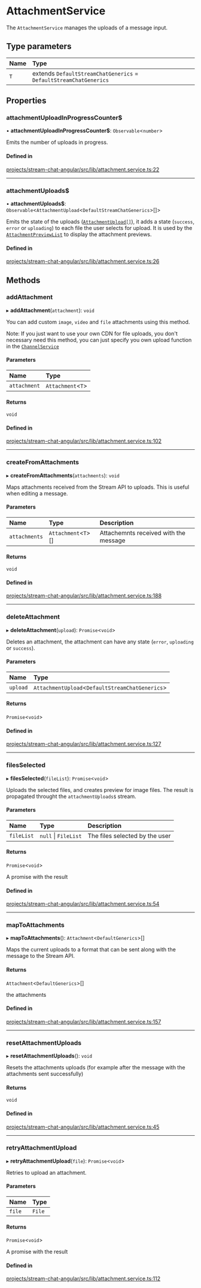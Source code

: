 # AttachmentService

The `AttachmentService` manages the uploads of a message input.

## Type parameters

| Name | Type |
| :------ | :------ |
| `T` | extends `DefaultStreamChatGenerics` = `DefaultStreamChatGenerics` |

## Properties

### attachmentUploadInProgressCounter$

• **attachmentUploadInProgressCounter$**: `Observable`\<`number`\>

Emits the number of uploads in progress.

#### Defined in

[projects/stream-chat-angular/src/lib/attachment.service.ts:22](https://github.com/GetStream/stream-chat-angular/blob/c9b6ba874aa202ed5a75eddf42a55392b127b33e/projects/stream-chat-angular/src/lib/attachment.service.ts#L22)

___

### attachmentUploads$

• **attachmentUploads$**: `Observable`\<`AttachmentUpload`\<`DefaultStreamChatGenerics`\>[]\>

Emits the state of the uploads ([`AttachmentUpload[]`](https://github.com/GetStream/stream-chat-angular/blob/master/projects/stream-chat-angular/src/lib/types.ts)), it adds a state (`success`, `error` or `uploading`) to each file the user selects for upload. It is used by the [`AttachmentPreviewList`](../components/AttachmentPreviewListComponent.mdx) to display the attachment previews.

#### Defined in

[projects/stream-chat-angular/src/lib/attachment.service.ts:26](https://github.com/GetStream/stream-chat-angular/blob/c9b6ba874aa202ed5a75eddf42a55392b127b33e/projects/stream-chat-angular/src/lib/attachment.service.ts#L26)

## Methods

### addAttachment

▸ **addAttachment**(`attachment`): `void`

You can add custom `image`, `video` and `file` attachments using this method.

Note: If you just want to use your own CDN for file uploads, you don't necessary need this method, you can just specify you own upload function in the [`ChannelService`](./ChannelService.mdx)

#### Parameters

| Name | Type |
| :------ | :------ |
| `attachment` | `Attachment`\<`T`\> |

#### Returns

`void`

#### Defined in

[projects/stream-chat-angular/src/lib/attachment.service.ts:102](https://github.com/GetStream/stream-chat-angular/blob/c9b6ba874aa202ed5a75eddf42a55392b127b33e/projects/stream-chat-angular/src/lib/attachment.service.ts#L102)

___

### createFromAttachments

▸ **createFromAttachments**(`attachments`): `void`

Maps attachments received from the Stream API to uploads. This is useful when editing a message.

#### Parameters

| Name | Type | Description |
| :------ | :------ | :------ |
| `attachments` | `Attachment`\<`T`\>[] | Attachemnts received with the message |

#### Returns

`void`

#### Defined in

[projects/stream-chat-angular/src/lib/attachment.service.ts:188](https://github.com/GetStream/stream-chat-angular/blob/c9b6ba874aa202ed5a75eddf42a55392b127b33e/projects/stream-chat-angular/src/lib/attachment.service.ts#L188)

___

### deleteAttachment

▸ **deleteAttachment**(`upload`): `Promise`\<`void`\>

Deletes an attachment, the attachment can have any state (`error`, `uploading` or `success`).

#### Parameters

| Name | Type |
| :------ | :------ |
| `upload` | `AttachmentUpload`\<`DefaultStreamChatGenerics`\> |

#### Returns

`Promise`\<`void`\>

#### Defined in

[projects/stream-chat-angular/src/lib/attachment.service.ts:127](https://github.com/GetStream/stream-chat-angular/blob/c9b6ba874aa202ed5a75eddf42a55392b127b33e/projects/stream-chat-angular/src/lib/attachment.service.ts#L127)

___

### filesSelected

▸ **filesSelected**(`fileList`): `Promise`\<`void`\>

Uploads the selected files, and creates preview for image files. The result is propagated throught the `attachmentUploads$` stream.

#### Parameters

| Name | Type | Description |
| :------ | :------ | :------ |
| `fileList` | ``null`` \| `FileList` | The files selected by the user |

#### Returns

`Promise`\<`void`\>

A promise with the result

#### Defined in

[projects/stream-chat-angular/src/lib/attachment.service.ts:54](https://github.com/GetStream/stream-chat-angular/blob/c9b6ba874aa202ed5a75eddf42a55392b127b33e/projects/stream-chat-angular/src/lib/attachment.service.ts#L54)

___

### mapToAttachments

▸ **mapToAttachments**(): `Attachment`\<`DefaultGenerics`\>[]

Maps the current uploads to a format that can be sent along with the message to the Stream API.

#### Returns

`Attachment`\<`DefaultGenerics`\>[]

the attachments

#### Defined in

[projects/stream-chat-angular/src/lib/attachment.service.ts:157](https://github.com/GetStream/stream-chat-angular/blob/c9b6ba874aa202ed5a75eddf42a55392b127b33e/projects/stream-chat-angular/src/lib/attachment.service.ts#L157)

___

### resetAttachmentUploads

▸ **resetAttachmentUploads**(): `void`

Resets the attachments uploads (for example after the message with the attachments sent successfully)

#### Returns

`void`

#### Defined in

[projects/stream-chat-angular/src/lib/attachment.service.ts:45](https://github.com/GetStream/stream-chat-angular/blob/c9b6ba874aa202ed5a75eddf42a55392b127b33e/projects/stream-chat-angular/src/lib/attachment.service.ts#L45)

___

### retryAttachmentUpload

▸ **retryAttachmentUpload**(`file`): `Promise`\<`void`\>

Retries to upload an attachment.

#### Parameters

| Name | Type |
| :------ | :------ |
| `file` | `File` |

#### Returns

`Promise`\<`void`\>

A promise with the result

#### Defined in

[projects/stream-chat-angular/src/lib/attachment.service.ts:112](https://github.com/GetStream/stream-chat-angular/blob/c9b6ba874aa202ed5a75eddf42a55392b127b33e/projects/stream-chat-angular/src/lib/attachment.service.ts#L112)
